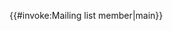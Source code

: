 <includeonly>{{#invoke:Mailing list member|main}}</includeonly><noinclude>{{Documentation}}</noinclude>